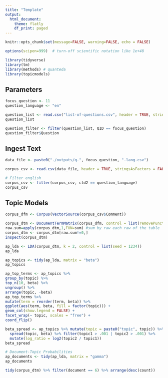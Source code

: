 ```yaml
---
title: "Template"
output: 
  html_document:
    theme: flatly
    df_print: paged
---
```


```r
knitr::opts_chunk$set(message=FALSE, warning=FALSE, echo = FALSE)

options(scipen=999)  # turn-off scientific notation like 1e+48

library(tidyverse)
library(tm)
library(methods) # quanteda
library(topicmodels)

```


## Parameters


```r

focus_question <- 11
question_language <- "en"

question_list <- read.csv("list-of-questions.csv", header = TRUE, stringsAsFactors = FALSE, encoding="UTF-8")
question_list

question_filter <- filter(question_list, QID == focus_question)
question_filter$Question


```


## Ingest Text


```r

data_file <- paste0("./outputs/q-", focus_question, "-lang.csv")

corpus_csv <- read.csv(data_file, header = TRUE, stringsAsFactors = FALSE, encoding="UTF-8")

# Filter english
corpus_csv <- filter(corpus_csv, cld2 == question_language)
corpus_csv

```

## Topic Models

```r

corpus_dfm <- Corpus(VectorSource(corpus_csv$Comment))

corpus_dtm <- DocumentTermMatrix(corpus_dfm, control = list(removePunctuation = TRUE, stopwords = TRUE))
raw.sum=apply(corpus_dtm,1,FUN=sum) #sum by raw each raw of the table
corpus_dtm <- corpus_dtm[raw.sum!=0,]
inspect(corpus_dtm)

ap_lda <- LDA(corpus_dtm, k = 2, control = list(seed = 1234))
ap_lda

ap_topics <- tidy(ap_lda, matrix = "beta")
ap_topics

ap_top_terms <- ap_topics %>%
group_by(topic) %>%
top_n(10, beta) %>%
ungroup() %>%
arrange(topic, -beta)
ap_top_terms %>%
mutate(term = reorder(term, beta)) %>%
ggplot(aes(term, beta, fill = factor(topic))) +
geom_col(show.legend = FALSE) +
facet_wrap(~ topic, scales = "free") +
coord_flip()

beta_spread <- ap_topics %>% mutate(topic = paste0("topic", topic)) %>%
  spread(topic, beta) %>% filter(topic1 > .001 | topic2 > .001) %>%
  mutate(log_ratio = log2(topic2 / topic1))
beta_spread

# Document-Topic Probabilities
ap_documents <- tidy(ap_lda, matrix = "gamma")
ap_documents

tidy(corpus_dtm) %>% filter(document == 6) %>% arrange(desc(count))

```



